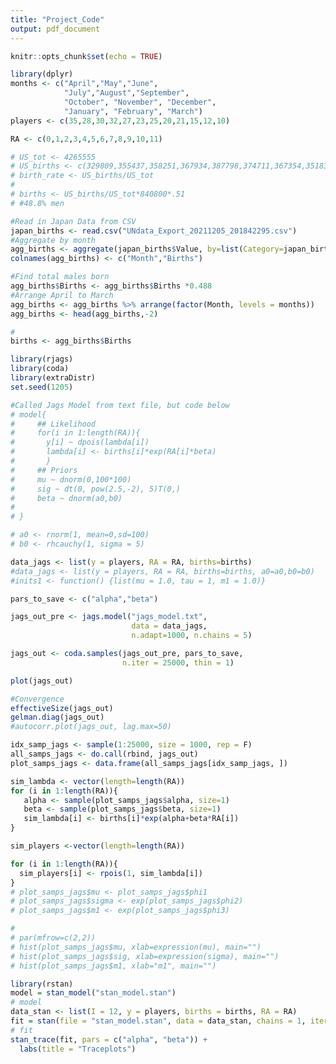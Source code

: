 ```yaml
---
title: "Project_Code"
output: pdf_document
---
```


```r
knitr::opts_chunk$set(echo = TRUE)
```

```r
library(dplyr)
months <- c("April","May","June",
            "July","August","September", 
            "October", "November", "December",
            "January", "February", "March")
players <- c(35,28,30,32,27,23,25,20,21,15,12,10)

RA <- c(0,1,2,3,4,5,6,7,8,9,10,11)

# US_tot <- 4265555
# US_births <- c(329809,355437,358251,367934,387798,374711,367354,351832,356111,340297,319235,356786)
# birth_rate <- US_births/US_tot
# 
# births <- US_births/US_tot*840800*.51
# #48.8% men

#Read in Japan Data from CSV
japan_births <- read.csv("UNdata_Export_20211205_201842295.csv")
#Aggregate by month
agg_births <- aggregate(japan_births$Value, by=list(Category=japan_births$Month), FUN=sum)
colnames(agg_births) <- c("Month","Births")

#Find total males born 
agg_births$Births <- agg_births$Births *0.488
#Arrange April to March
agg_births <- agg_births %>% arrange(factor(Month, levels = months))
agg_births <- head(agg_births,-2)

#
births <- agg_births$Births
```

```r
library(rjags)
library(coda)
library(extraDistr)
set.seed(1205)

#Called Jags Model from text file, but code below
# model{
#     ## Likelihood
#     for(i in 1:length(RA)){
#       y[i] ~ dpois(lambda[i])
#       lambda[i] <- births[i]*exp(RA[i]*beta)
#       }     
#     ## Priors 
#     mu ~ dnorm(0,100*100)
#     sig ~ dt(0, pow(2.5,-2), 5)T(0,)
#     beta ~ dnorm(a0,b0)
#           
# }

# a0 <- rnorm(1, mean=0,sd=100)
# b0 <- rhcauchy(1, sigma = 5)

data_jags <- list(y = players, RA = RA, births=births)
#data_jags <- list(y = players, RA = RA, births=births, a0=a0,b0=b0)
#inits1 <- function() {list(mu = 1.0, tau = 1, m1 = 1.0)}

pars_to_save <- c("alpha","beta")

jags_out_pre <- jags.model("jags_model.txt", 
                           data = data_jags, 
                           n.adapt=1000, n.chains = 5)
```

```r
jags_out <- coda.samples(jags_out_pre, pars_to_save,
                         n.iter = 25000, thin = 1)

```

```r
plot(jags_out)
```


```r
#Convergence
effectiveSize(jags_out)
gelman.diag(jags_out)
#autocorr.plot(jags_out, lag.max=50)
```

```r
idx_samp_jags <- sample(1:25000, size = 1000, rep = F)
all_samps_jags <- do.call(rbind, jags_out)
plot_samps_jags <- data.frame(all_samps_jags[idx_samp_jags, ])

sim_lambda <- vector(length=length(RA))
for (i in 1:length(RA)){
   alpha <- sample(plot_samps_jags$alpha, size=1)
   beta <- sample(plot_samps_jags$beta, size=1)
   sim_lambda[i] <- births[i]*exp(alpha+beta*RA[i])
}

sim_players <-vector(length=length(RA))

for (i in 1:length(RA)){
  sim_players[i] <- rpois(1, sim_lambda[i])
}
# plot_samps_jags$mu <- plot_samps_jags$phi1
# plot_samps_jags$sigma <- exp(plot_samps_jags$phi2)
# plot_samps_jags$m1 <- exp(plot_samps_jags$phi3)

# 
# par(mfrow=c(2,2))
# hist(plot_samps_jags$mu, xlab=expression(mu), main="")
# hist(plot_samps_jags$sig, xlab=expression(sigma), main="")
# hist(plot_samps_jags$m1, xlab="m1", main="")

```



```r
library(rstan)
model = stan_model("stan_model.stan")
# model
data_stan <- list(I = 12, y = players, births = births, RA = RA)
fit = stan(file = "stan_model.stan", data = data_stan, chains = 1, iter = 25000)
# fit
stan_trace(fit, pars = c("alpha", "beta")) + 
  labs(title = "Traceplots")
```

